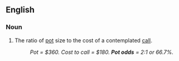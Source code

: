 ==English==

===Noun===
{{en-plural noun}}

# {{lb|en|poker}} The ratio of [[pot]] size to the cost of a contemplated [[call]].
#: ''Pot = $360. Cost to call = $180. '''Pot odds''' = 2:1 or 66.7%.''
